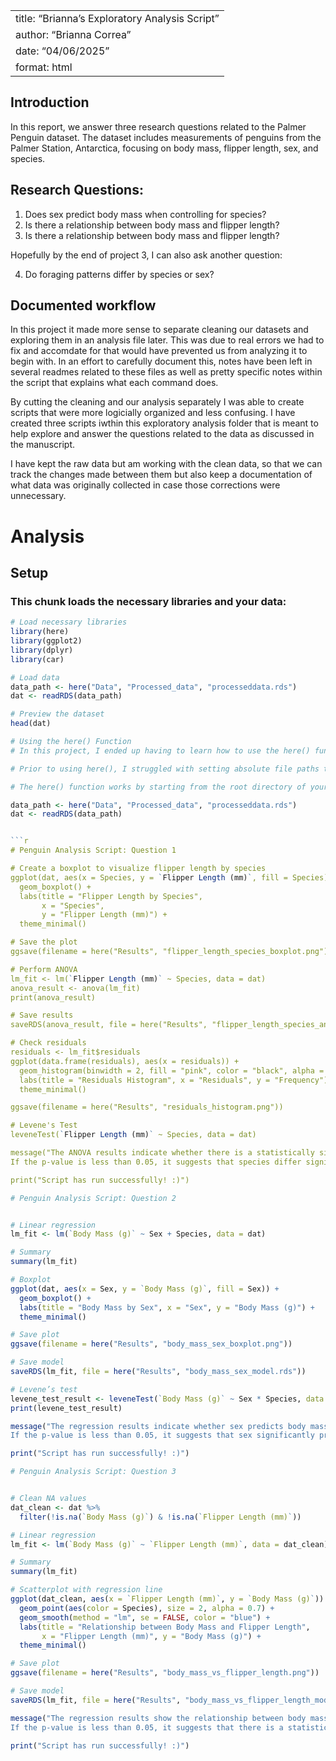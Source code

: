 
--- 
title: "Brianna's Exploratory Analysis Script"
author: "Brianna Correa"
date: "04/06/2025"
format: html
--- 

## Introduction

In this report, we answer three research questions related to the Palmer Penguin dataset. The dataset includes measurements of penguins from the Palmer Station, Antarctica, focusing on body mass, flipper length, sex, and species.

## Research Questions:
1. Does sex predict body mass when controlling for species?
2. Is there a relationship between body mass and flipper length?
3. Is there a relationship between body mass and flipper length?

Hopefully by the end of project 3, I can also ask another question: 

4. Do foraging patterns differ by species or sex?


## Documented workflow

In this project it made more sense to separate cleaning our datasets and exploring them in an analysis file later. This was due to real errors we had to fix and accomdate for that would have prevented us from analyzing it to begin with. In an effort to carefully document this, notes have been left in several readmes related to these files as well as pretty specific notes within the script that explains what each command does.

By cutting the cleaning and our analysis separately I was able to create scripts that were more logicially organized and less confusing. I have created three scripts iwthin this exploratory analysis folder that is meant to help explore and answer the questions related to the data as discussed in the manuscript. 

I have kept the raw data but am working with the clean data, so that we can track the changes made between them but also keep a documentation of what data was originally collected in case those corrections were unnecessary.  

# Analysis 

## Setup

### This chunk loads the necessary libraries and your data:

```r
# Load necessary libraries
library(here)
library(ggplot2)
library(dplyr)
library(car)

# Load data
data_path <- here("Data", "Processed_data", "processeddata.rds")
dat <- readRDS(data_path)

# Preview the dataset
head(dat)

# Using the here() Function
# In this project, I ended up having to learn how to use the here() function to make file paths more portable and ensure that my analysis could be easily reproduced across different environments.

# Prior to using here(), I struggled with setting absolute file paths that worked consistently across different machines. The here() function allows the construction of file paths that are relative to the root directory of your project, avoiding hard-coded paths that could break when moving or sharing the project via a repo.

# The here() function works by starting from the root directory of your project, which is especially useful when organizing files in subdirectories (e.g., in the Data, Code, Results folders). Instead of specifying the full path like C:/Users/yourname/..., I can use:

data_path <- here("Data", "Processed_data", "processeddata.rds")
dat <- readRDS(data_path)


```r

# Penguin Analysis Script: Question 1

# Create a boxplot to visualize flipper length by species
ggplot(dat, aes(x = Species, y = `Flipper Length (mm)`, fill = Species)) + 
  geom_boxplot() +
  labs(title = "Flipper Length by Species", 
       x = "Species", 
       y = "Flipper Length (mm)") +
  theme_minimal()

# Save the plot
ggsave(filename = here("Results", "flipper_length_species_boxplot.png"))

# Perform ANOVA
lm_fit <- lm(`Flipper Length (mm)` ~ Species, data = dat)
anova_result <- anova(lm_fit)
print(anova_result)

# Save results
saveRDS(anova_result, file = here("Results", "flipper_length_species_anova.rds"))

# Check residuals
residuals <- lm_fit$residuals
ggplot(data.frame(residuals), aes(x = residuals)) +
  geom_histogram(binwidth = 2, fill = "pink", color = "black", alpha = 0.7) +
  labs(title = "Residuals Histogram", x = "Residuals", y = "Frequency") +
  theme_minimal()

ggsave(filename = here("Results", "residuals_histogram.png"))

# Levene's Test
leveneTest(`Flipper Length (mm)` ~ Species, data = dat)

message("The ANOVA results indicate whether there is a statistically significant difference in flipper length between species. 
If the p-value is less than 0.05, it suggests that species differ significantly in their flipper lengths.")

print("Script has run successfully! :)")
```

```r

# Penguin Analysis Script: Question 2


# Linear regression
lm_fit <- lm(`Body Mass (g)` ~ Sex + Species, data = dat)

# Summary
summary(lm_fit)

# Boxplot
ggplot(dat, aes(x = Sex, y = `Body Mass (g)`, fill = Sex)) +
  geom_boxplot() +
  labs(title = "Body Mass by Sex", x = "Sex", y = "Body Mass (g)") +
  theme_minimal()

# Save plot
ggsave(filename = here("Results", "body_mass_sex_boxplot.png"))

# Save model
saveRDS(lm_fit, file = here("Results", "body_mass_sex_model.rds"))

# Levene’s test
levene_test_result <- leveneTest(`Body Mass (g)` ~ Sex * Species, data = dat)
print(levene_test_result)

message("The regression results indicate whether sex predicts body mass when controlling for species. 
If the p-value is less than 0.05, it suggests that sex significantly predicts body mass.")

print("Script has run successfully! :)")
```

```r

# Penguin Analysis Script: Question 3


# Clean NA values
dat_clean <- dat %>%
  filter(!is.na(`Body Mass (g)`) & !is.na(`Flipper Length (mm)`))

# Linear regression
lm_fit <- lm(`Body Mass (g)` ~ `Flipper Length (mm)`, data = dat_clean)

# Summary
summary(lm_fit)

# Scatterplot with regression line
ggplot(dat_clean, aes(x = `Flipper Length (mm)`, y = `Body Mass (g)`)) +
  geom_point(aes(color = Species), size = 2, alpha = 0.7) +
  geom_smooth(method = "lm", se = FALSE, color = "blue") +
  labs(title = "Relationship between Body Mass and Flipper Length",
       x = "Flipper Length (mm)", y = "Body Mass (g)") +
  theme_minimal()

# Save plot
ggsave(filename = here("Results", "body_mass_vs_flipper_length.png"))

# Save model
saveRDS(lm_fit, file = here("Results", "body_mass_vs_flipper_length_model.rds"))

message("The regression results show the relationship between body mass and flipper length. 
If the p-value is less than 0.05, it suggests that there is a statistically significant relationship between the two variables.")

print("Script has run successfully! :)")

```














